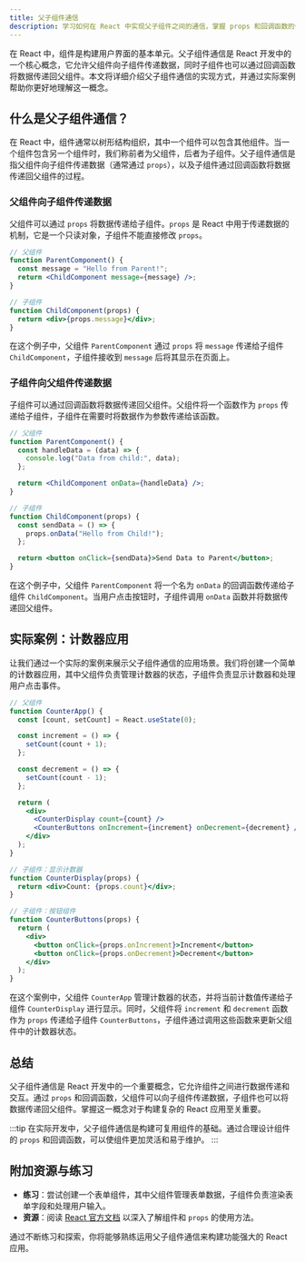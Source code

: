 ```yaml
---
title: 父子组件通信
description: 学习如何在 React 中实现父子组件之间的通信，掌握 props 和回调函数的使用方法。
---
```


在 React 中，组件是构建用户界面的基本单元。父子组件通信是 React 开发中的一个核心概念，它允许父组件向子组件传递数据，同时子组件也可以通过回调函数将数据传递回父组件。本文将详细介绍父子组件通信的实现方式，并通过实际案例帮助你更好地理解这一概念。

## 什么是父子组件通信？

在 React 中，组件通常以树形结构组织，其中一个组件可以包含其他组件。当一个组件包含另一个组件时，我们称前者为父组件，后者为子组件。父子组件通信是指父组件向子组件传递数据（通常通过 `props`），以及子组件通过回调函数将数据传递回父组件的过程。

### 父组件向子组件传递数据

父组件可以通过 `props` 将数据传递给子组件。`props` 是 React 中用于传递数据的机制，它是一个只读对象，子组件不能直接修改 `props`。

```jsx
// 父组件
function ParentComponent() {
  const message = "Hello from Parent!";
  return <ChildComponent message={message} />;
}

// 子组件
function ChildComponent(props) {
  return <div>{props.message}</div>;
}
```

在这个例子中，父组件 `ParentComponent` 通过 `props` 将 `message` 传递给子组件 `ChildComponent`，子组件接收到 `message` 后将其显示在页面上。

### 子组件向父组件传递数据

子组件可以通过回调函数将数据传递回父组件。父组件将一个函数作为 `props` 传递给子组件，子组件在需要时将数据作为参数传递给该函数。

```jsx
// 父组件
function ParentComponent() {
  const handleData = (data) => {
    console.log("Data from child:", data);
  };

  return <ChildComponent onData={handleData} />;
}

// 子组件
function ChildComponent(props) {
  const sendData = () => {
    props.onData("Hello from Child!");
  };

  return <button onClick={sendData}>Send Data to Parent</button>;
}
```

在这个例子中，父组件 `ParentComponent` 将一个名为 `onData` 的回调函数传递给子组件 `ChildComponent`。当用户点击按钮时，子组件调用 `onData` 函数并将数据传递回父组件。

## 实际案例：计数器应用

让我们通过一个实际的案例来展示父子组件通信的应用场景。我们将创建一个简单的计数器应用，其中父组件负责管理计数器的状态，子组件负责显示计数器和处理用户点击事件。

```jsx
// 父组件
function CounterApp() {
  const [count, setCount] = React.useState(0);

  const increment = () => {
    setCount(count + 1);
  };

  const decrement = () => {
    setCount(count - 1);
  };

  return (
    <div>
      <CounterDisplay count={count} />
      <CounterButtons onIncrement={increment} onDecrement={decrement} />
    </div>
  );
}

// 子组件：显示计数器
function CounterDisplay(props) {
  return <div>Count: {props.count}</div>;
}

// 子组件：按钮组件
function CounterButtons(props) {
  return (
    <div>
      <button onClick={props.onIncrement}>Increment</button>
      <button onClick={props.onDecrement}>Decrement</button>
    </div>
  );
}
```

在这个案例中，父组件 `CounterApp` 管理计数器的状态，并将当前计数值传递给子组件 `CounterDisplay` 进行显示。同时，父组件将 `increment` 和 `decrement` 函数作为 `props` 传递给子组件 `CounterButtons`，子组件通过调用这些函数来更新父组件中的计数器状态。

## 总结

父子组件通信是 React 开发中的一个重要概念，它允许组件之间进行数据传递和交互。通过 `props` 和回调函数，父组件可以向子组件传递数据，子组件也可以将数据传递回父组件。掌握这一概念对于构建复杂的 React 应用至关重要。

:::tip
在实际开发中，父子组件通信是构建可复用组件的基础。通过合理设计组件的 `props` 和回调函数，可以使组件更加灵活和易于维护。
:::

## 附加资源与练习

- **练习**：尝试创建一个表单组件，其中父组件管理表单数据，子组件负责渲染表单字段和处理用户输入。
- **资源**：阅读 [React 官方文档](https://reactjs.org/docs/components-and-props.html) 以深入了解组件和 `props` 的使用方法。

通过不断练习和探索，你将能够熟练运用父子组件通信来构建功能强大的 React 应用。